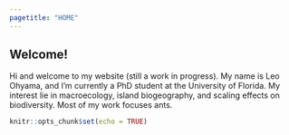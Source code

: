 ```yaml
---
pagetitle: "HOME"
---
```



## Welcome!

Hi and welcome to my website (still a work in progress). My name is Leo Ohyama, and I'm currently a PhD student at the University of Florida. My interest lie in macroecology, island biogeography, and scaling effects on biodiversity. Most of my work focuses ants.

```r
knitr::opts_chunk$set(echo = TRUE)
```


